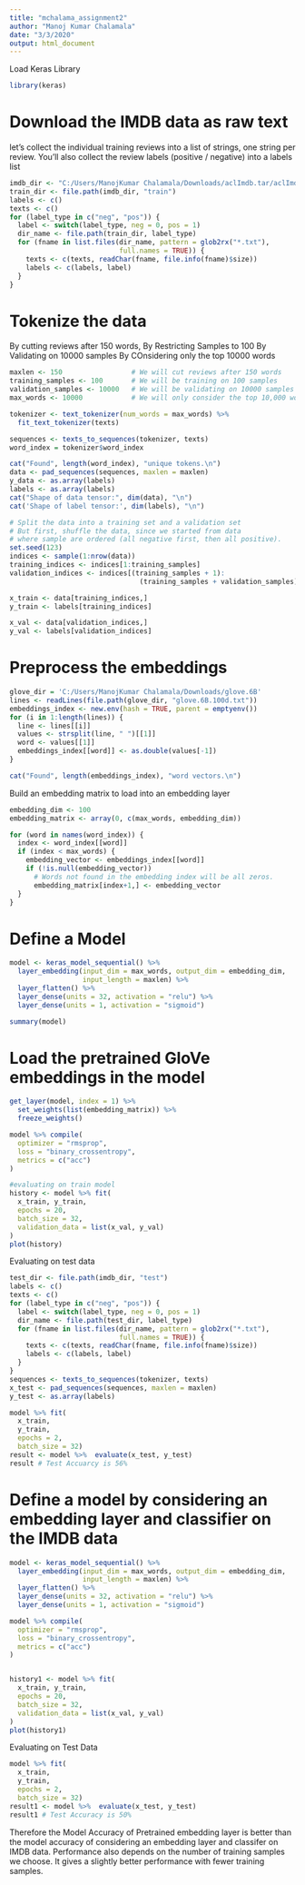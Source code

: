---
title: "mchalama_assignment2"
author: "Manoj Kumar Chalamala"
date: "3/3/2020"
output: html_document
---

Load Keras Library

```{r}
library(keras)
```

# Download the IMDB data as raw text

let’s collect the individual training reviews into a list of strings, one string per review. You’ll also collect the review labels (positive / negative) into a labels list

```{r}
imdb_dir <- "C:/Users/ManojKumar Chalamala/Downloads/aclImdb.tar/aclImdb"
train_dir <- file.path(imdb_dir, "train")
labels <- c()
texts <- c()
for (label_type in c("neg", "pos")) {
  label <- switch(label_type, neg = 0, pos = 1)
  dir_name <- file.path(train_dir, label_type)
  for (fname in list.files(dir_name, pattern = glob2rx("*.txt"),
                           full.names = TRUE)) {
    texts <- c(texts, readChar(fname, file.info(fname)$size))
    labels <- c(labels, label)
  }
}
```

# Tokenize the data

By cutting reviews after 150 words,
By Restricting Samples to 100
By Validating on 10000 samples
By COnsidering only the top 10000 words

```{r}
maxlen <- 150                 # We will cut reviews after 150 words
training_samples <- 100       # We will be training on 100 samples
validation_samples <- 10000   # We will be validating on 10000 samples
max_words <- 10000            # We will only consider the top 10,000 words in the dataset

tokenizer <- text_tokenizer(num_words = max_words) %>% 
  fit_text_tokenizer(texts)

sequences <- texts_to_sequences(tokenizer, texts)
word_index = tokenizer$word_index

cat("Found", length(word_index), "unique tokens.\n")
data <- pad_sequences(sequences, maxlen = maxlen)
y_data <- as.array(labels)
labels <- as.array(labels)
cat("Shape of data tensor:", dim(data), "\n")
cat('Shape of label tensor:', dim(labels), "\n")

# Split the data into a training set and a validation set
# But first, shuffle the data, since we started from data
# where sample are ordered (all negative first, then all positive).
set.seed(123)
indices <- sample(1:nrow(data))
training_indices <- indices[1:training_samples]
validation_indices <- indices[(training_samples + 1): 
                                (training_samples + validation_samples)]

x_train <- data[training_indices,]
y_train <- labels[training_indices]

x_val <- data[validation_indices,]
y_val <- labels[validation_indices]
```

# Preprocess the embeddings

```{r}
glove_dir = 'C:/Users/ManojKumar Chalamala/Downloads/glove.6B'
lines <- readLines(file.path(glove_dir, "glove.6B.100d.txt"))
embeddings_index <- new.env(hash = TRUE, parent = emptyenv())
for (i in 1:length(lines)) {
  line <- lines[[i]]
  values <- strsplit(line, " ")[[1]]
  word <- values[[1]]
  embeddings_index[[word]] <- as.double(values[-1])
}

cat("Found", length(embeddings_index), "word vectors.\n")
```

Build an embedding matrix to load into an embedding layer

```{r}
embedding_dim <- 100
embedding_matrix <- array(0, c(max_words, embedding_dim))

for (word in names(word_index)) {
  index <- word_index[[word]]
  if (index < max_words) {
    embedding_vector <- embeddings_index[[word]]
    if (!is.null(embedding_vector))
      # Words not found in the embedding index will be all zeros.
      embedding_matrix[index+1,] <- embedding_vector
  }
}
```

# Define a Model

```{r}
model <- keras_model_sequential() %>% 
  layer_embedding(input_dim = max_words, output_dim = embedding_dim, 
                  input_length = maxlen) %>% 
  layer_flatten() %>% 
  layer_dense(units = 32, activation = "relu") %>% 
  layer_dense(units = 1, activation = "sigmoid")

summary(model)
```

# Load the pretrained GloVe embeddings in the model

```{r}
get_layer(model, index = 1) %>% 
  set_weights(list(embedding_matrix)) %>% 
  freeze_weights()

model %>% compile(
  optimizer = "rmsprop",
  loss = "binary_crossentropy",
  metrics = c("acc")
)

#evaluating on train model
history <- model %>% fit(
  x_train, y_train,
  epochs = 20,
  batch_size = 32,
  validation_data = list(x_val, y_val)
)
plot(history)
```

Evaluating on test data

```{r}
test_dir <- file.path(imdb_dir, "test")
labels <- c()
texts <- c()
for (label_type in c("neg", "pos")) {
  label <- switch(label_type, neg = 0, pos = 1)
  dir_name <- file.path(test_dir, label_type)
  for (fname in list.files(dir_name, pattern = glob2rx("*.txt"), 
                           full.names = TRUE)) {
    texts <- c(texts, readChar(fname, file.info(fname)$size))
    labels <- c(labels, label)
  }
}
sequences <- texts_to_sequences(tokenizer, texts)
x_test <- pad_sequences(sequences, maxlen = maxlen)
y_test <- as.array(labels)
```

```{r}
model %>% fit(
  x_train,
  y_train,
  epochs = 2,
  batch_size = 32)
result <- model %>%  evaluate(x_test, y_test)
result # Test Accuarcy is 56%
```

# Define a model by considering an embedding layer and classifier on the IMDB data

```{r}
model <- keras_model_sequential() %>% 
  layer_embedding(input_dim = max_words, output_dim = embedding_dim, 
                  input_length = maxlen) %>% 
  layer_flatten() %>% 
  layer_dense(units = 32, activation = "relu") %>% 
  layer_dense(units = 1, activation = "sigmoid")

model %>% compile(
  optimizer = "rmsprop",
  loss = "binary_crossentropy",
  metrics = c("acc")
)


history1 <- model %>% fit(
  x_train, y_train,
  epochs = 20,
  batch_size = 32,
  validation_data = list(x_val, y_val)
)
plot(history1)
```

Evaluating on Test Data

```{r}
model %>% fit(
  x_train,
  y_train,
  epochs = 2,
  batch_size = 32)
result1 <- model %>%  evaluate(x_test, y_test)
result1 # Test Accuracy is 50%
```

Therefore the Model Accuracy of Pretrained embedding layer is better than the model accuracy of considering an embedding layer and classifer on IMDB data. 
Performance also depends on the number of training samples we choose. It gives a slightly better performance with fewer training samples.